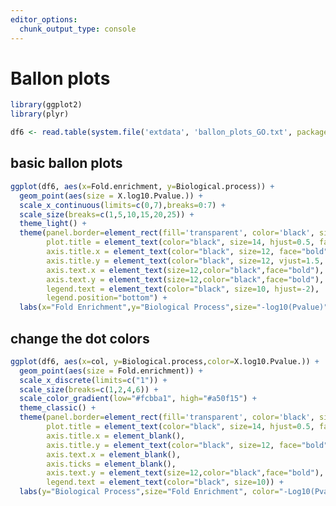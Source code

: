 ```yaml
---
editor_options: 
  chunk_output_type: console
---
```




# Ballon plots

```r
library(ggplot2)
library(plyr)
```

```r
df6 <- read.table(system.file('extdata', 'ballon_plots_GO.txt', package = 'lulab.plot', mustWork = T), header=T, sep="\t")
```

## basic ballon plots

```r
ggplot(df6, aes(x=Fold.enrichment, y=Biological.process)) +
  geom_point(aes(size = X.log10.Pvalue.)) +
  scale_x_continuous(limits=c(0,7),breaks=0:7) +
  scale_size(breaks=c(1,5,10,15,20,25)) +
  theme_light() +
  theme(panel.border=element_rect(fill='transparent', color='black', size=1),
        plot.title = element_text(color="black", size=14, hjust=0.5, face="bold", lineheight=1),
        axis.title.x = element_text(color="black", size=12, face="bold"),
        axis.title.y = element_text(color="black", size=12, vjust=1.5, face="bold"),
        axis.text.x = element_text(size=12,color="black",face="bold"),
        axis.text.y = element_text(size=12,color="black",face="bold"),
        legend.text = element_text(color="black", size=10, hjust=-2),
        legend.position="bottom") +
  labs(x="Fold Enrichment",y="Biological Process",size="-log10(Pvalue)", title="GO Enrichment",face="bold")
```

## change the dot colors
```r
ggplot(df6, aes(x=col, y=Biological.process,color=X.log10.Pvalue.)) +
  geom_point(aes(size = Fold.enrichment)) +
  scale_x_discrete(limits=c("1")) +
  scale_size(breaks=c(1,2,4,6)) +
  scale_color_gradient(low="#fcbba1", high="#a50f15") +
  theme_classic() +
  theme(panel.border=element_rect(fill='transparent', color='black', size=1),
        plot.title = element_text(color="black", size=14, hjust=0.5, face="bold", lineheight=1),
        axis.title.x = element_blank(),
        axis.title.y = element_text(color="black", size=12, face="bold"),
        axis.text.x = element_blank(),
        axis.ticks = element_blank(),
        axis.text.y = element_text(size=12,color="black",face="bold"),
        legend.text = element_text(color="black", size=10)) +
  labs(y="Biological Process",size="Fold Enrichment", color="-Log10(Pvalue)",title="GO Enrichment",face="bold")
```
